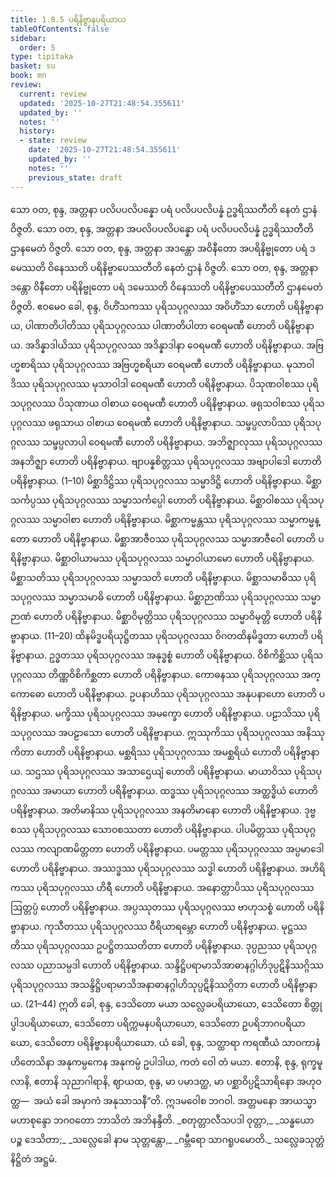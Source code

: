 ```yaml
---
title: 1.8.5 ပရိနိဗ္ဗာနပရိယာယ
tableOfContents: false
sidebar:
  order: 5
type: tipitaka
basket: su
book: mn
review:
  current: review
  updated: '2025-10-27T21:48:54.355611'
  updated_by: ''
  notes: ''
  history:
  - state: review
    date: '2025-10-27T21:48:54.355611'
    updated_by: ''
    notes: ''
    previous_state: draft
---
```



<ReviewStatus review={frontmatter.review} showDetails={true} />

<HypothesisAnnotation frontmatter={frontmatter} />

<DynamicBreadcrumb />

<Division number="87" book="mn" e="ch" v="24" p="172">

<Paragraph number="252" book="mn">
သော ဝတ, စုန္ဒ, အတ္တနာ ပလိပပလိပန္နော ပရံ ပလိပပလိပန္နံ ဥဒ္ဓရိဿတီတိ နေတံ ဌာနံ ဝိဇ္ဇတိ. သော ဝတ, စုန္ဒ, အတ္တနာ အပလိပပလိပန္နော ပရံ ပလိပပလိပန္နံ ဥဒ္ဓရိဿတီတိ ဌာနမေတံ ဝိဇ္ဇတိ. သော ဝတ, စုန္ဒ, အတ္တနာ အဒန္တော အဝိနီတော အပရိနိဗ္ဗုတော ပရံ ဒမေဿတိ ဝိနေဿတိ ပရိနိဗ္ဗာပေဿတီတိ နေတံ ဌာနံ ဝိဇ္ဇတိ. သော ဝတ, စုန္ဒ, အတ္တနာ ဒန္တော ဝိနီတော ပရိနိဗ္ဗုတော ပရံ ဒမေဿတိ ဝိနေဿတိ ပရိနိဗ္ဗာပေဿတီတိ ဌာနမေတံ ဝိဇ္ဇတိ. ဧဝမေဝ ခေါ, စုန္ဒ, ဝိဟိံသကဿ ပုရိသပုဂ္ဂလဿ အဝိဟိံသာ ဟောတိ ပရိနိဗ္ဗာနာယ, ပါဏာတိပါတိဿ ပုရိသပုဂ္ဂလဿ ပါဏာတိပါတာ ဝေရမဏီ ဟောတိ ပရိနိဗ္ဗာနာယ. အဒိန္နာဒါယိဿ ပုရိသပုဂ္ဂလဿ အဒိန္နာဒါနာ ဝေရမဏီ ဟောတိ ပရိနိဗ္ဗာနာယ. အဗြဟ္မစာရိဿ ပုရိသပုဂ္ဂလဿ အဗြဟ္မစရိယာ ဝေရမဏီ ဟောတိ ပရိနိဗ္ဗာနာယ. မုသာဝါဒိဿ ပုရိသပုဂ္ဂလဿ မုသာဝါဒါ ဝေရမဏီ ဟောတိ ပရိနိဗ္ဗာနာယ. ပိသုဏဝါစဿ ပုရိသပုဂ္ဂလဿ ပိသုဏာယ ဝါစာယ ဝေရမဏီ ဟောတိ ပရိနိဗ္ဗာနာယ. ဖရုသဝါစဿ ပုရိသပုဂ္ဂလဿ ဖရုသာယ ဝါစာယ ဝေရမဏီ ဟောတိ ပရိနိဗ္ဗာနာယ. သမ္ဖပ္ပလာပိဿ ပုရိသပုဂ္ဂလဿ သမ္ဖပ္ပလာပါ ဝေရမဏီ ဟောတိ ပရိနိဗ္ဗာနာယ. အဘိဇ္ဈာလုဿ ပုရိသပုဂ္ဂလဿ အနဘိဇ္ဈာ ဟောတိ ပရိနိဗ္ဗာနာယ. ဗျာပန္နစိတ္တဿ ပုရိသပုဂ္ဂလဿ အဗျာပါဒေါ ဟောတိ ပရိနိဗ္ဗာနာယ. (1–10)
</Paragraph>

<Paragraph number="253" book="mn">
မိစ္ဆာဒိဋ္ဌိဿ ပုရိသပုဂ္ဂလဿ သမ္မာဒိဋ္ဌိ ဟောတိ ပရိနိဗ္ဗာနာယ. မိစ္ဆာသင်္ကပ္ပဿ ပုရိသပုဂ္ဂလဿ သမ္မာသင်္ကပ္ပေါ ဟောတိ ပရိနိဗ္ဗာနာယ. မိစ္ဆာဝါစဿ ပုရိသပုဂ္ဂလဿ သမ္မာဝါစာ ဟောတိ ပရိနိဗ္ဗာနာယ. မိစ္ဆာကမ္မန္တဿ ပုရိသပုဂ္ဂလဿ သမ္မာကမ္မန္တော ဟောတိ ပရိနိဗ္ဗာနာယ. မိစ္ဆာအာဇီဝဿ ပုရိသပုဂ္ဂလဿ သမ္မာအာဇီဝေါ ဟောတိ ပရိနိဗ္ဗာနာယ. မိစ္ဆာဝါယာမဿ ပုရိသပုဂ္ဂလဿ သမ္မာဝါယာမော ဟောတိ ပရိနိဗ္ဗာနာယ. မိစ္ဆာသတိဿ ပုရိသပုဂ္ဂလဿ သမ္မာသတိ ဟောတိ ပရိနိဗ္ဗာနာယ. မိစ္ဆာသမာဓိဿ ပုရိသပုဂ္ဂလဿ သမ္မာသမာဓိ ဟောတိ ပရိနိဗ္ဗာနာယ. မိစ္ဆာဉာဏိဿ ပုရိသပုဂ္ဂလဿ သမ္မာဉာဏံ ဟောတိ ပရိနိဗ္ဗာနာယ. မိစ္ဆာဝိမုတ္တိဿ ပုရိသပုဂ္ဂလဿ သမ္မာဝိမုတ္တိ ဟောတိ ပရိနိဗ္ဗာနာယ. (11–20)
</Paragraph>

<Paragraph number="254" book="mn">
ထိနမိဒ္ဓပရိယုဋ္ဌိတဿ ပုရိသပုဂ္ဂလဿ ဝိဂတထိနမိဒ္ဓတာ ဟောတိ ပရိနိဗ္ဗာနာယ. ဥဒ္ဓတဿ ပုရိသပုဂ္ဂလဿ အနုဒ္ဓစ္စံ ဟောတိ ပရိနိဗ္ဗာနာယ. ဝိစိကိစ္ဆိဿ ပုရိသပုဂ္ဂလဿ တိဏ္ဏဝိစိကိစ္ဆတာ ဟောတိ ပရိနိဗ္ဗာနာယ. ကောဓနဿ ပုရိသပုဂ္ဂလဿ အက္ကောဓော ဟောတိ ပရိနိဗ္ဗာနာယ. ဥပနာဟိဿ ပုရိသပုဂ္ဂလဿ အနုပနာဟော ဟောတိ ပရိနိဗ္ဗာနာယ. မက္ခိဿ ပုရိသပုဂ္ဂလဿ အမက္ခော ဟောတိ ပရိနိဗ္ဗာနာယ. ပဠာသိဿ ပုရိသပုဂ္ဂလဿ အပဠာသော ဟောတိ ပရိနိဗ္ဗာနာယ. ဣဿုကိဿ ပုရိသပုဂ္ဂလဿ အနိဿုကိတာ ဟောတိ ပရိနိဗ္ဗာနာယ. မစ္ဆရိဿ ပုရိသပုဂ္ဂလဿ အမစ္ဆရိယံ ဟောတိ ပရိနိဗ္ဗာနာယ. သဌဿ ပုရိသပုဂ္ဂလဿ အသာဌေယျံ ဟောတိ ပရိနိဗ္ဗာနာယ. မာယာဝိဿ ပုရိသပုဂ္ဂလဿ အမာယာ ဟောတိ ပရိနိဗ္ဗာနာယ. ထဒ္ဓဿ ပုရိသပုဂ္ဂလဿ အတ္ထဒ္ဓိယံ ဟောတိ ပရိနိဗ္ဗာနာယ. အတိမာနိဿ ပုရိသပုဂ္ဂလဿ အနတိမာနော ဟောတိ ပရိနိဗ္ဗာနာယ. ဒုဗ္ဗစဿ ပုရိသပုဂ္ဂလဿ သောဝစဿတာ ဟောတိ ပရိနိဗ္ဗာနာယ. ပါပမိတ္တဿ ပုရိသပုဂ္ဂလဿ ကလျာဏမိတ္တတာ ဟောတိ ပရိနိဗ္ဗာနာယ. ပမတ္တဿ ပုရိသပုဂ္ဂလဿ အပ္ပမာဒေါ ဟောတိ ပရိနိဗ္ဗာနာယ. အဿဒ္ဓဿ ပုရိသပုဂ္ဂလဿ သဒ္ဓါ ဟောတိ ပရိနိဗ္ဗာနာယ. အဟိရိကဿ ပုရိသပုဂ္ဂလဿ ဟိရီ ဟောတိ ပရိနိဗ္ဗာနာယ. အနောတ္တာပိဿ ပုရိသပုဂ္ဂလဿ ဩတ္တပ္ပံ ဟောတိ ပရိနိဗ္ဗာနာယ. အပ္ပဿုတဿ ပုရိသပုဂ္ဂလဿ ဗာဟုသစ္စံ ဟောတိ ပရိနိဗ္ဗာနာယ. ကုသီတဿ ပုရိသပုဂ္ဂလဿ ဝီရိယာရမ္ဘော ဟောတိ ပရိနိဗ္ဗာနာယ. မုဋ္ဌဿတိဿ ပုရိသပုဂ္ဂလဿ ဥပဋ္ဌိတဿတိတာ ဟောတိ ပရိနိဗ္ဗာနာယ. ဒုပ္ပညဿ ပုရိသပုဂ္ဂလဿ ပညာသမ္ပဒါ ဟောတိ ပရိနိဗ္ဗာနာယ. သန္ဒိဋ္ဌိပရာမာသိအာဓာနဂ္ဂါဟိဒုပ္ပဋိနိဿဂ္ဂိဿ ပုရိသပုဂ္ဂလဿ အသန္ဒိဋ္ဌိပရာမာသိအနာဓာနဂ္ဂါဟိသုပ္ပဋိနိဿဂ္ဂိတာ ဟောတိ ပရိနိဗ္ဗာနာယ. (21–44)
</Paragraph>

</Division>
<Division number="88" book="mn" e="ch" v="24" p="179">

<Paragraph number="255" book="mn">
ဣတိ ခေါ, စုန္ဒ, ဒေသိတော မယာ သလ္လေခပရိယာယော, ဒေသိတော စိတ္တုပ္ပါဒပရိယာယော, ဒေသိတော ပရိက္ကမနပရိယာယော, ဒေသိတော ဥပရိဘာဂပရိယာယော, ဒေသိတော ပရိနိဗ္ဗာနပရိယာယော. ယံ ခေါ, စုန္ဒ, သတ္ထာရာ ကရဏီယံ သာဝကာနံ ဟိတေသိနာ အနုကမ္ပကေန အနုကမ္ပံ ဥပါဒါယ, ကတံ ဝေါ တံ မယာ. ဧတာနိ, စုန္ဒ, ရုက္ခမူလာနိ, ဧတာနိ သုညာဂါရာနိ, ဈာယထ, စုန္ဒ, မာ ပမာဒတ္ထ, မာ ပစ္ဆာဝိပ္ပဋိသာရိနော အဟုဝတ္ထ—  အယံ ခေါ အမှာကံ အနုသာသနီ”တိ.
</Paragraph>

<Paragraph number="256" book="mn">
ဣဒမဝေါစ ဘဂဝါ. အတ္တမနော အာယသ္မာ မဟာစုန္ဒော ဘဂဝတော ဘာသိတံ အဘိနန္ဒီတိ.
</Paragraph>

<Paragraph number="257" type="verses" book="mn">
_စတုတ္တာလီသပဒါ ဝုတ္တာ,_  
_သန္ဓယော ပဉ္စ ဒေသိတာ;_  
_သလ္လေခေါ နာမ သုတ္တန္တော,_  
_ဂမ္ဘီရော သာဂရူပမောတိ._  


</Paragraph>
</Division>

<Paragraph number="258" type="center" book="mn">
သလ္လေခသုတ္တံ နိဋ္ဌိတံ အဋ္ဌမံ.
</Paragraph>